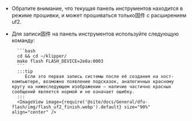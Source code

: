 * Обратите внимание, что текущая панель инструментов находится в режиме прошивки, и может прошиваться только固件 с расширением uf2.
* Для записи固件 на панель инструментов используйте следующую команду:

        ```bash
        cd && cd ~/klipper/
        make flash FLASH_DEVICE=2e8a:0003
        ```
        :::tip
           Если это первая запись системы после её создания на хост-компьютере, возможно появление подсказок, аналогичных красному кругу на нижеследующем изображении — наличие частично красных сообщений является нормой и не означает ошибку.
        :::
        <ImageView image={require('@site/docs/General/dfu-flash/img/flash_uf2_finish.webp').default} size="90%" align="center" />
